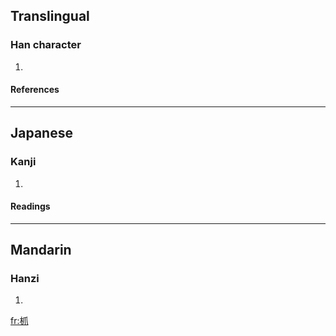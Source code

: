 ==Translingual==
===Han character===
{{Han char|rn=75|rad=木|as=04|sn=8|four=|canj=木竹中人 (DHLO)}}
# {{defn|Han|sort=木04}}
====References====
{{Han ref|kx=0516.090|dkj=14555|dj=0904.040|hdz=21172.020|uh=679B|ud=26523}}

----
==Japanese==
===Kanji===
{{ja-kanji|grade=|rs=木04}}
# {{defn|Japanese}} 
====Readings====
{{ja-readings|on=[[そう]] (sō), [[しょう]] (shō)|kun=[[きのとぎ]] (kinotogi)}}

----
==Mandarin==
===Hanzi===
{{cmn-hanzi|pin=[[zhào]] ([[zhao4]])|wg=chao<sup>4</sup>}}
# {{defn|Mandarin}}

[[fr:枛]]